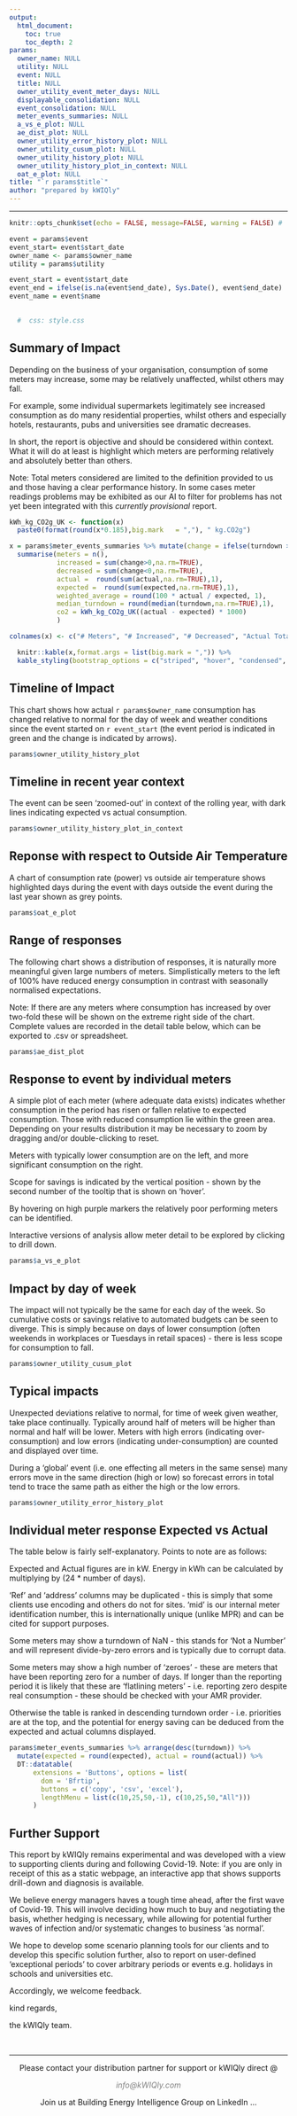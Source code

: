 ```yaml
---
output:
  html_document:
    toc: true
    toc_depth: 2
params: 
  owner_name: NULL
  utility: NULL
  event: NULL
  title: NULL
  owner_utility_event_meter_days: NULL
  displayable_consolidation: NULL
  event_consolidation: NULL
  meter_events_summaries: NULL
  a_vs_e_plot: NULL
  ae_dist_plot: NULL
  owner_utility_error_history_plot: NULL
  owner_utility_cusum_plot: NULL
  owner_utility_history_plot: NULL
  owner_utility_history_plot_in_context: NULL
  oat_e_plot: NULL
title: "`r params$title`"
author: "prepared by kWIQly"
---
```



***


```r

knitr::opts_chunk$set(echo = FALSE, message=FALSE, warning = FALSE) # 

event = params$event
event_start= event$start_date
owner_name <- params$owner_name
utility = params$utility

event_start = event$start_date
event_end = ifelse(is.na(event$end_date), Sys.Date(), event$end_date)
event_name = event$name

  
  #  css: style.css
```


## Summary of Impact

Depending on the business of your organisation, consumption of some meters may increase, some may be relatively unaffected, whilst others may fall. 

For example, some individual supermarkets legitimately see increased consumption as do many residential properties, whilst others and especially hotels, restaurants, pubs and universities see dramatic decreases.

In short, the report is objective and should be considered within context. What it will do at least is highlight which meters are performing relatively and absolutely better than others.

Note: Total meters considered are limited to the definition provided to us and those having a clear performance history. In some cases meter readings problems may be exhibited as our AI to filter for problems has not yet been integrated with this *currently provisional* report.

```r
kWh_kg_CO2g_UK <- function(x)
  paste0(format(round(x*0.185),big.mark   = ","), " kg.CO2g")

x = params$meter_events_summaries %>% mutate(change = ifelse(turndown >100, 1, -1)) %>%
  summarise(meters = n(),
            increased = sum(change>0,na.rm=TRUE),
            decreased = sum(change<0,na.rm=TRUE),
            actual =  round(sum(actual,na.rm=TRUE),1),
            expected =  round(sum(expected,na.rm=TRUE),1),
            weighted_average = round(100 * actual / expected, 1),
            median_turndown = round(median(turndown,na.rm=TRUE),1),
            co2 = kWh_kg_CO2g_UK((actual - expected) * 1000)
            )

colnames(x) <- c("# Meters", "# Increased", "# Decreased", "Actual Total (MWh)", "Expected Total (MWh)", "Median Turndown to %", "Weighted Turndown %", "CO2g kg")

  knitr::kable(x,format.args = list(big.mark = ",")) %>%
  kable_styling(bootstrap_options = c("striped", "hover", "condensed", "responsive"), font_size = 11, fixed_thead = T)
```


## Timeline of Impact

This chart shows how actual  `r params$owner_name` consumption has changed relative to normal for the day of week and weather conditions since the event started on `r event_start` (the event period is indicated in green and the change is indicated by arrows).

```r
params$owner_utility_history_plot
```

## Timeline in recent year context

The event can be seen 'zoomed-out' in context of the rolling year, with dark lines indicating expected vs actual consumption.

```r
params$owner_utility_history_plot_in_context
```


## Reponse with respect to Outside Air Temperature

A chart of consumption rate (power) vs outside air temperature shows highlighted days during the event with days outside the event during the last year shown as grey points.


```r
params$oat_e_plot
```

## Range of responses

The following chart shows a distribution of responses, it is naturally more meaningful given large numbers of meters. Simplistically meters to the left of 100% have reduced energy consumption in contrast with seasonally normalised expectations.

Note: If there are any meters where consumption has increased by over two-fold these will be shown on the extreme right side of the chart.  Complete values are recorded in the detail table below, which can be exported to .csv or spreadsheet.

```r
params$ae_dist_plot
```


## Response to event by individual meters

A simple plot of each meter (where adequate data exists) indicates whether consumption in the period has risen or fallen relative to expected consumption. Those with reduced consumption lie within the green area. Depending on your results distribution it may be necessary to zoom by dragging and/or double-clicking to reset.  

Meters with typically lower consumption are on the left, and more significant consumption on the right.

Scope for savings is indicated by the vertical position - shown by the second number of the tooltip that is shown on 'hover'.

By hovering on high purple markers the relatively poor performing meters can be identified.

Interactive versions of analysis allow meter detail to be explored by clicking to drill down.

```r
params$a_vs_e_plot
```

## Impact by day of week

The impact will not typically be the same for each day of the week. So cumulative costs or savings relative to automated budgets can be seen to diverge.  This is simply because on days of lower consumption (often weekends in workplaces or Tuesdays in retail spaces) - there is less scope for consumption to fall.


```r
params$owner_utility_cusum_plot
```

## Typical impacts

Unexpected deviations relative to normal, for time of week given weather, take place continually. Typically around half of meters will be higher than normal and half will be lower. Meters with high errors (indicating over-consumption) and low errors (indicating under-consumption) are counted and displayed over time. 

During a 'global' event (i.e. one effecting all meters in the same sense) many errors move in the same direction (high or low) so forecast errors in total tend to trace the same path as either the high or the low errors.


```r
params$owner_utility_error_history_plot
```


## Individual meter response Expected vs Actual

The table below is fairly self-explanatory.  Points to note are as follows:

Expected and Actual figures are in kW.  Energy in kWh can be calculated by multiplying by (24 * number of days).

'Ref' and 'address' columns may be duplicated - this is simply that some clients use encoding and others do not for sites.
'mid' is our internal meter identification number, this is internationally unique (unlike MPR) and can be cited for support purposes.

Some meters may show a turndown of NaN - this stands for 'Not a Number' and will represent divide-by-zero errors and is typically due to corrupt data.

Some meters may show a high number of 'zeroes' - these are meters that have been reporting zero for a number of days. If longer than the reporting period it is likely that these are 'flatlining meters' - i.e. reporting zero despite real consumption - these should be checked with your AMR provider.

Otherwise the table is ranked in descending turndown order - i.e. priorities are at the top, and the potential for energy saving can be deduced from the expected and actual columns displayed.


```r
params$meter_events_summaries %>% arrange(desc(turndown)) %>% 
  mutate(expected = round(expected), actual = round(actual)) %>% 
  DT::datatable(
      extensions = 'Buttons', options = list(
        dom = 'Bfrtip',
        buttons = c('copy', 'csv', 'excel'),
        lengthMenu = list(c(10,25,50,-1), c(10,25,50,"All")))
      )
```



## Further Support

This report by kWIQly remains experimental and was developed with a view to supporting clients during and following Covid-19. 
Note: if you are only in receipt of this as a static webpage, an interactive app that shows supports drill-down and diagnosis is available.

We believe energy managers haves a tough time ahead, after the first wave of Covid-19. This will involve deciding how much to buy and negotiating the basis, whether hedging is necessary, while allowing for potential further waves of infection and/or systematic changes to business 'as normal'. 

We hope to develop some scenario planning tools for our clients and to develop this specific solution further, also to report on  user-defined 'exceptional periods' to cover arbitrary periods or events e.g. holidays in schools and universities etc. 

Accordingly, we welcome feedback.

kind regards,

the kWIQly team.


<script>
$(document).ready(function(){
    $('[data-toggle="tooltip"]').tooltip(); 
});
</script>


&nbsp;
<hr/>
<p style="text-align: center;">Please contact your distribution partner for support or kWIQly direct @</p>
<p style="text-align: center;"><span style="color: #808080;"><em>info@kWIQly.com</em></span></p>

<!-- Add icon library -->
<link rel="stylesheet" href="https://cdnjs.cloudflare.com/ajax/libs/font-awesome/4.7.0/css/font-awesome.min.css">


<!-- Add font awesome icons -->
<p style="text-align: center;">Join us at Building Energy Intelligence Group on LinkedIn ...
    <a href="https://www.linkedin.com/groups/4101399//" class="fa fa-linkedin"></a>
</p>

&nbsp;
